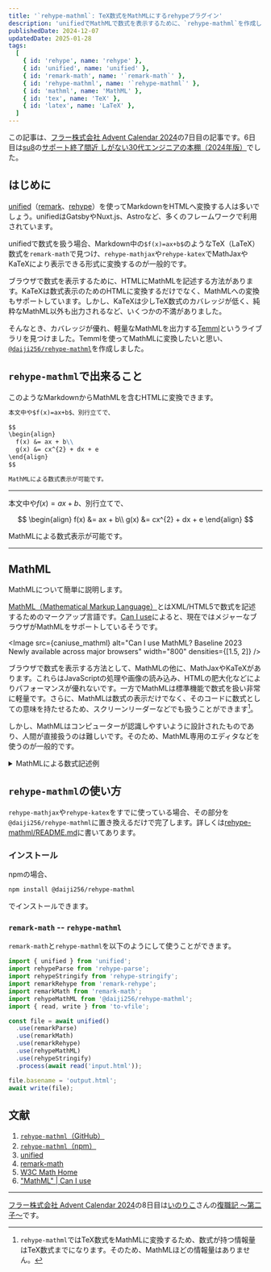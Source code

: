 ```yaml
---
title: '`rehype-mathml`: TeX数式をMathMLにするrehypeプラグイン'
description: 'unifiedでMathMLで数式を表示するために、`rehype-mathml`を作成しました。'
publishedDate: 2024-12-07
updatedDate: 2025-01-28
tags:
  [
    { id: 'rehype', name: 'rehype' },
    { id: 'unified', name: 'unified' },
    { id: 'remark-math', name: '`remark-math`' },
    { id: 'rehype-mathml', name: '`rehype-mathml`' },
    { id: 'mathml', name: 'MathML' },
    { id: 'tex', name: 'TeX' },
    { id: 'latex', name: 'LaTeX' },
  ]
---
```



この記事は、[フラー株式会社 Advent Calendar 2024](https://qiita.com/advent-calendar/2024/fuller-inc)の7日目の記事です。6日目は[su8](https://zenn.dev/su8)の[サポート終了間近 しがない30代エンジニアの本棚（2024年版）](https://zenn.dev/su8/articles/c9a2e34d4602a0)でした。

## はじめに

[unified](https://unifiedjs.com/)（[remark](https://github.com/remarkjs/remark)、[rehype](https://github.com/rehypejs/rehype)）を使ってMarkdownをHTMLへ変換する人は多いでしょう。unifiedはGatsbyやNuxt.js、Astroなど、多くのフレームワークで利用されています。

unifiedで数式を扱う場合、Markdown中の<JwAki />`$f(x)=ax+b$`<JwAki />のようなTeX（LaTeX）数式を`remark-math`で見つけ、`rehype-mathjax`や`rehype-katex`でMathJaxやKaTeXにより表示できる形式に変換するのが一般的です。

ブラウザで数式を表示するために、HTMLにMathMLを記述する方法があります。KaTeXは数式表示のためのHTMLに変換するだけでなく、MathMLへの変換もサポートしています。しかし、KaTeXは少しTeX数式のカバレッジが低く、純粋なMathML以外も出力されるなど、いくつかの不満がありました。

そんなとき、カバレッジが優れ、軽量なMathMLを出力する[Temml](https://temml.org/)というライブラリを見つけました。Temmlを使ってMathMLに変換したいと思い、[`@daiji256/rehype-mathml`](https://www.npmjs.com/package/@daiji256/rehype-mathml)を作成しました。

## `rehype-mathml`で出来ること

このようなMarkdownからMathMLを含むHTMLに変換できます。

```md
本文中や$f(x)=ax+b$、別行立てで、

$$
\begin{align}
  f(x) &= ax + b\\
  g(x) &= cx^{2} + dx + e
\end{align}
$$

MathMLによる数式表示が可能です。
```

---

本文中や$f(x)=ax+b$、別行立てで、

$$
\begin{align}
  f(x) &= ax + b\\
  g(x) &= cx^{2} + dx + e
\end{align}
$$

MathMLによる数式表示が可能です。

---

## MathML

MathMLについて簡単に説明します。

[MathML（Mathematical Markup Language）](https://www.w3.org/Math/)とはXML/HTML5で数式を記述するためのマークアップ言語です。[Can I use](https://caniuse.com/?search=MathML)によると、現在ではメジャーなブラウザがMathMLをサポートしているそうです。

<Image
  src={caniuse_mathml}
  alt="Can I use MathML? Baseline 2023 Newly available across major browsers"
  width="800"
  densities={[1.5, 2]}
/>

ブラウザで数式を表示する方法として、MathMLの他に、MathJaxやKaTeXがあります。これらはJavaScriptの処理や画像の読み込み、HTMLの肥大化などによりパフォーマンスが優れないです。一方でMathMLは標準機能で数式を扱い非常に軽量です。さらに、MathMLは数式の表示だけでなく、そのコードに数式としての意味を持たせるため、スクリーンリーダーなどでも扱うことができます[^tex-to-mathml-zannen]。

[^tex-to-mathml-zannen]: `rehype-mathml`ではTeX数式をMathMLに変換するため、数式が持つ情報量はTeX数式までになります。そのため、MathMLほどの情報量はありません。

しかし、MathMLはコンピューターが認識しやすいように設計されたものであり、人間が直接扱うのは難しいです。そのため、MathML専用のエディタなどを使うのが一般的です。

<details>
<summary>MathMLによる数式記述例</summary>

例えば二次方程式の解の公式

$$
x = \frac{-b \pm \sqrt{b^2 - 4ac}}{2a}
$$

はMathMLで記述すると次のようになる。

```html
<math>
  <mrow>
    <mi>x</mi>
    <mo>=</mo>
    <mfrac>
      <mrow>
        <mo>−</mo>
        <mi>b</mi>
        <mo>±</mo>
        <msqrt>
          <mrow>
            <msup>
              <mi>b</mi>
              <mn>2</mn>
            </msup>
            <mo>−</mo>
            <mn>4</mn>
            <mi>a</mi>
            <mi>c</mi>
          </mrow>
        </msqrt>
      </mrow>
      <mrow>
        <mn>2</mn>
        <mi>a</mi>
      </mrow>
    </mfrac>
  </mrow>
</math>
```

</details>

## `rehype-mathml`の使い方

`rehype-mathjax`や`rehype-katex`をすでに使っている場合、その部分を<JwAki />`@daiji256/rehype-mathml`に置き換えるだけで完了します。詳しくは[rehype-mathml/README.md](https://github.com/Daiji256/rehype-mathml/blob/main/README.md)に書いてあります。

### インストール

npmの場合、

```sh
npm install @daiji256/rehype-mathml
```

でインストールできます。

### `remark-math` -- `rehype-mathml`

`remark-math`と`rehype-mathml`を以下のようにして使うことができます。

```typescript
import { unified } from 'unified';
import rehypeParse from 'rehype-parse';
import rehypeStringify from 'rehype-stringify';
import remarkRehype from 'remark-rehype';
import remarkMath from 'remark-math';
import rehypeMathML from '@daiji256/rehype-mathml';
import { read, write } from 'to-vfile';

const file = await unified()
  .use(remarkParse)
  .use(remarkMath)
  .use(remarkRehype)
  .use(rehypeMathML)
  .use(rehypeStringify)
  .process(await read('input.html'));

file.basename = 'output.html';
await write(file);
```

## 文献

1. [`rehype-mathml`（GitHub）](https://github.com/Daiji256/rehype-mathml)
2. [`rehype-mathml`（npm）](https://www.npmjs.com/package/@daiji256/rehype-mathml)
3. [unified](https://unifiedjs.com/)
4. [remark-math](https://github.com/remarkjs/remark-math)
5. [W3C Math Home](https://www.w3.org/Math/)
6. ["MathML" | Can I use](https://caniuse.com/?search=MathML)

---

[フラー株式会社 Advent Calendar 2024](https://qiita.com/advent-calendar/2024/fuller-inc)の8日目は[いのりこ](https://inoriko.hatenablog.com/about)さんの[復職記 〜第二子〜](https://inoriko.hatenablog.com/entry/2024/12/08/113627)です。
